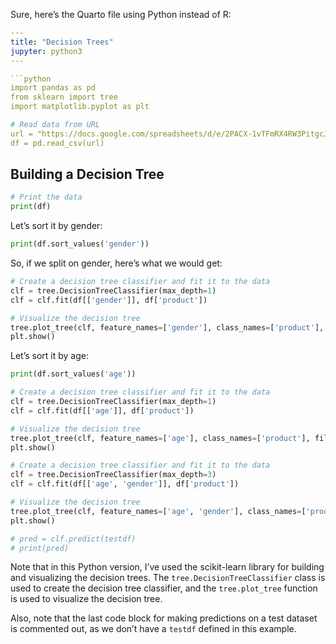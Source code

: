 Sure, here's the Quarto file using Python instead of R:

```yaml
---
title: "Decision Trees"
jupyter: python3
---

```python
import pandas as pd
from sklearn import tree
import matplotlib.pyplot as plt

# Read data from URL
url = "https://docs.google.com/spreadsheets/d/e/2PACX-1vTFmRX4RW3PitgcJya0X2sRbSiD0J2t0oYewyhkkyWwR9i8NIaHiuQKrBtLlrwG9fzn4MvNOM92olnK/pub?gid=0&single=true&output=csv"
df = pd.read_csv(url)
```

## Building a Decision Tree

```python
# Print the data
print(df)
```

Let's sort it by gender:

```python
print(df.sort_values('gender'))
```

So, if we split on gender, here's what we would get:

```python
# Create a decision tree classifier and fit it to the data
clf = tree.DecisionTreeClassifier(max_depth=1)
clf = clf.fit(df[['gender']], df['product'])

# Visualize the decision tree
tree.plot_tree(clf, feature_names=['gender'], class_names=['product'], filled=True)
plt.show()
```

Let's sort it by age:

```python
print(df.sort_values('age'))
```

```python
# Create a decision tree classifier and fit it to the data
clf = tree.DecisionTreeClassifier(max_depth=1)
clf = clf.fit(df[['age']], df['product'])

# Visualize the decision tree
tree.plot_tree(clf, feature_names=['age'], class_names=['product'], filled=True)
plt.show()
```

```python
# Create a decision tree classifier and fit it to the data
clf = tree.DecisionTreeClassifier(max_depth=3)
clf = clf.fit(df[['age', 'gender']], df['product'])

# Visualize the decision tree
tree.plot_tree(clf, feature_names=['age', 'gender'], class_names=['product'], filled=True)
plt.show()
```

```python
# pred = clf.predict(testdf)
# print(pred)
```

Note that in this Python version, I've used the scikit-learn library for building and visualizing the decision trees. The `tree.DecisionTreeClassifier` class is used to create the decision tree classifier, and the `tree.plot_tree` function is used to visualize the decision tree.

Also, note that the last code block for making predictions on a test dataset is commented out, as we don't have a `testdf` defined in this example.
